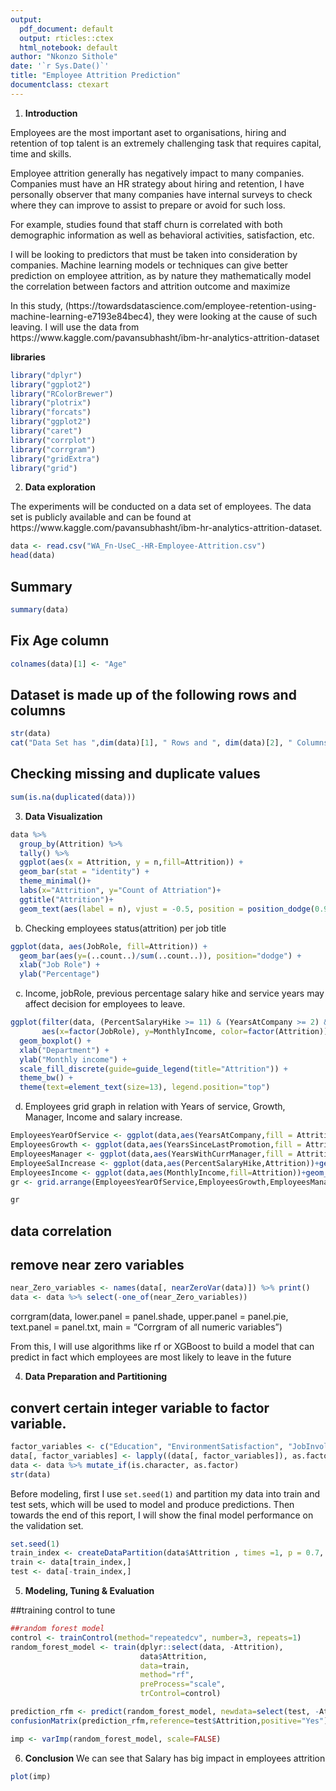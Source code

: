 ```yaml
---
output:
  pdf_document: default
  output: rticles::ctex
  html_notebook: default
author: "Nkonzo Sithole"
date: '`r Sys.Date()`'
title: "Employee Attrition Prediction"
documentclass: ctexart
---
```

  
1. **Introduction**

Employees are the most important aset to organisations, hiring and retention of top talent is an extremely challenging task that requires capital, time and skills.

Employee attrition generally has negatively impact to many companies. Companies must have an HR strategy about hiring and retention, I have personally observer that many companies have internal surveys to check where they can improve to assist to prepare or avoid for such loss.
  
For example, studies found that staff churn is correlated with both demographic information as well as behavioral activities, satisfaction, etc. 

I will be looking to predictors that must be taken into consideration by companies. Machine learning models or techniques can give better prediction on employee attrition, as by nature they mathematically model the correlation between factors and attrition outcome and maximize 

  
In this study, (https://towardsdatascience.com/employee-retention-using-machine-learning-e7193e84bec4), they were looking at the cause of such leaving.
I will use the data from  https://www.kaggle.com/pavansubhasht/ibm-hr-analytics-attrition-dataset


**libraries**
```r

library("dplyr") 
library("ggplot2")
library("RColorBrewer")
library("plotrix")
library("forcats")
library("ggplot2")
library("caret")
library("corrplot")
library("corrgram")
library("gridExtra")
library("grid")

```
2. **Data exploration**

The experiments will be conducted on a data set of employees. The data set is publicly available and can be found at https://www.kaggle.com/pavansubhasht/ibm-hr-analytics-attrition-dataset.
```r
data <- read.csv("WA_Fn-UseC_-HR-Employee-Attrition.csv")
head(data)
```
## Summary
```r
summary(data)
```
## Fix Age column
```r
colnames(data)[1] <- "Age"
```
## Dataset is made up of the following rows and columns
```r
str(data)
cat("Data Set has ",dim(data)[1], " Rows and ", dim(data)[2], " Columns" )
```
## Checking missing and duplicate values
```r
sum(is.na(duplicated(data)))
```
3. **Data Visualization**

```r
data %>%
  group_by(Attrition) %>%
  tally() %>%
  ggplot(aes(x = Attrition, y = n,fill=Attrition)) +
  geom_bar(stat = "identity") +
  theme_minimal()+
  labs(x="Attrition", y="Count of Attriation")+
  ggtitle("Attrition")+
  geom_text(aes(label = n), vjust = -0.5, position = position_dodge(0.9))
```
b) Checking employees status(attrition) per job title
```r
ggplot(data, aes(JobRole, fill=Attrition)) +
  geom_bar(aes(y=(..count..)/sum(..count..)), position="dodge") +
  xlab("Job Role") +
  ylab("Percentage")
```

c) Income, jobRole, previous percentage salary hike and service years may affect decision for employees to leave. 

```r
ggplot(filter(data, (PercentSalaryHike >= 11) & (YearsAtCompany >= 2) & (YearsAtCompany <= 5) & (JobLevel < 3)),
       aes(x=factor(JobRole), y=MonthlyIncome, color=factor(Attrition))) +
  geom_boxplot() +
  xlab("Department") +
  ylab("Monthly income") +
  scale_fill_discrete(guide=guide_legend(title="Attrition")) +
  theme_bw() +
  theme(text=element_text(size=13), legend.position="top")
```

d) Employees grid graph in relation with Years of service, Growth, Manager, Income and salary increase.
```r
EmployeesYearOfService <- ggplot(data,aes(YearsAtCompany,fill = Attrition))+geom_bar()
EmployeesGrowth <- ggplot(data,aes(YearsSinceLastPromotion,fill = Attrition))+geom_bar()
EmployeesManager <- ggplot(data,aes(YearsWithCurrManager,fill = Attrition))+geom_bar()
EmployeeSalIncrease <- ggplot(data,aes(PercentSalaryHike,Attrition))+geom_point(size=4,alpha = 0.01)
EmployeesIncome <- ggplot(data,aes(MonthlyIncome,fill=Attrition))+geom_density()
gr <- grid.arrange(EmployeesYearOfService,EmployeesGrowth,EmployeesManager,EmployeeSalIncrease,EmployeesIncome,ncol=2,top = "Grid graphs")
```

```r
gr
```

## data correlation

## remove near zero variables

```r
near_Zero_variables <- names(data[, nearZeroVar(data)]) %>% print()
data <- data %>% select(-one_of(near_Zero_variables))
```
corrgram(data, lower.panel = panel.shade, upper.panel = panel.pie, text.panel = panel.txt, main = "Corrgram of all numeric  variables")

From this,  I will use algorithms like rf or XGBoost to build a model that can predict in fact which employees are most likely to leave in the future 

4. **Data Preparation and Partitioning** 

## convert certain integer variable to factor variable.

```r
factor_variables <- c("Education", "EnvironmentSatisfaction", "JobInvolvement", "JobLevel", "JobSatisfaction", "NumCompaniesWorked", "PerformanceRating", "RelationshipSatisfaction", "StockOptionLevel")
data[, factor_variables] <- lapply((data[, factor_variables]), as.factor)
data <- data %>% mutate_if(is.character, as.factor)
str(data)
```

Before modeling, first I use `set.seed(1)` and partition my data into train and test sets, which will be used to model and produce predictions. 
Then towards the end of this report, I will show the final model performance on the validation set. 

```r
set.seed(1)
train_index <- createDataPartition(data$Attrition , times =1, p = 0.7, list = FALSE)
train <- data[train_index,] 
test <- data[-train_index,]
```
5. **Modeling, Tuning & Evaluation**

##training control to tune 

```r
##random forest model 
control <- trainControl(method="repeatedcv", number=3, repeats=1)
random_forest_model <- train(dplyr::select(data, -Attrition), 
                             data$Attrition,
                             data=train, 
                             method="rf", 
                             preProcess="scale", 
                             trControl=control)

prediction_rfm <- predict(random_forest_model, newdata=select(test, -Attrition))
confusionMatrix(prediction_rfm,reference=test$Attrition,positive="Yes")

imp <- varImp(random_forest_model, scale=FALSE)
```
6. **Conclusion**
We can see that Salary has big impact in employees attrition
```r
plot(imp)
```


